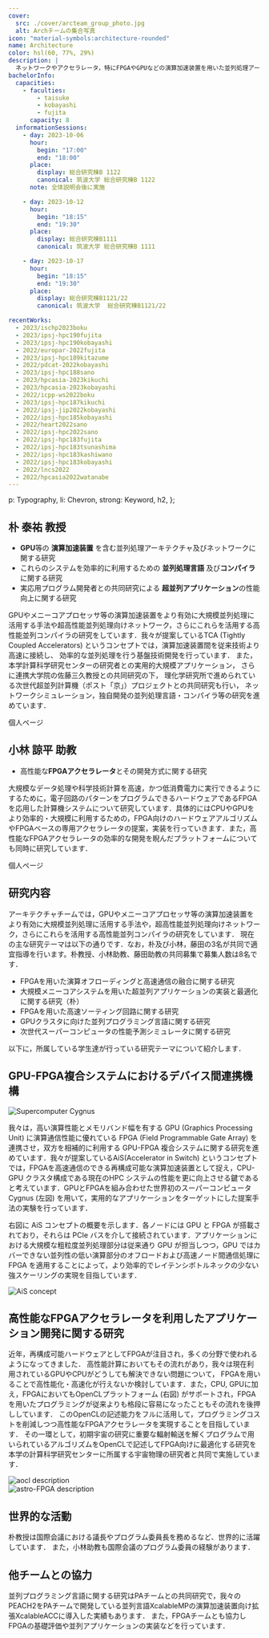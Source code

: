 ```yaml
---
cover:
  src: ./cover/arcteam_group_photo.jpg
  alt: Archチームの集合写真
icon: "material-symbols:architecture-rounded"
name: Architecture
color: hsl(60, 77%, 29%)
description: |
  ネットワークやアクセラレータ，特にFPGAやGPUなどの演算加速装置を用いた並列処理アーキテクチャとネットワークに関する研究を行っています
bachelorInfo:
  capacities:
    - faculties:
        - taisuke
        - kobayashi
        - fujita
      capacity: 8
  informationSessions:
    - day: 2023-10-06
      hour:
        begin: "17:00"
        end: "18:00"
      place:
        display: 総合研究棟B 1122
        canonical: 筑波大学 総合研究棟B 1122
      note: 全体説明会後に実施

    - day: 2023-10-12
      hour:
        begin: "18:15"
        end: "19:30"
      place:
        display: 総合研究棟B1111
        canonical: 筑波大学 総合研究棟B 1111

    - day: 2023-10-17
      hour:
        begin: "18:15"
        end: "19:30"
      place:
        display: 総合研究棟B1121/22
        canonical: 筑波大学  総合研究棟B1121/22

recentWorks:
  - 2023/ischp2023boku
  - 2023/ipsj-hpc190fujita
  - 2023/ipsj-hpc190kobayashi
  - 2022/europar-2022fujita
  - 2023/ipsj-hpc189kitazume
  - 2022/pdcat-2022kobayashi
  - 2023/ipsj-hpc188sano
  - 2023/hpcasia-2023kikuchi
  - 2023/hpcasia-2023kobayashi
  - 2022/icpp-ws2022boku
  - 2023/ipsj-hpc187kikuchi
  - 2022/ipsj-jip2022kobayashi
  - 2022/ipsj-hpc185kobayashi
  - 2022/heart2022sano
  - 2022/ipsj-hpc2022sano
  - 2022/ipsj-hpc183fujita
  - 2022/ipsj-hpc183tsunashima
  - 2022/ipsj-hpc183kashiwano
  - 2022/ipsj-hpc183kobayashi
  - 2022/lncs2022
  - 2022/hpcasia2022watanabe
---
```



  p: Typography,
  li: Chevron,
  strong: Keyword,
  h2,
};

## 朴 泰祐 教授

- **GPU**等の **演算加速装置** を含む並列処理アーキテクチャ及びネットワークに関する研究
- これらのシステムを効率的に利用するための **並列処理言語** 及び**コンパイラ**に関する研究
- 実応用プログラム開発者との共同研究による **超並列アプリケーション**の性能向上に関する研究

GPUやメニーコアプロセッサ等の演算加速装置をより有効に大規模並列処理に活用する手法や超高性能並列処理向けネットワーク，さらにこれらを活用する高性能並列コンパイラの研究をしています．我々が提案しているTCA
(Tightly Coupled Accelerators)
というコンセプトでは，演算加速装置間を従来技術より高速に接続し、
効率的な並列処理を行う基盤技術開発を行っています．
また，本学計算科学研究センターの研究者との実用的大規模アプリケーション，
さらに連携大学院の佐藤三久教授との共同研究の下，
理化学研究所で進められている次世代超並列計算機（ポスト「京」）プロジェクトとの共同研究も行い，
ネットワークシミュレーション，独自開発の並列処理言語・コンパイラ等の研究を進めています．

<ReadMoreLink href="https://www.hpcs.cs.tsukuba.ac.jp/~taisuke/">
  個人ページ
</ReadMoreLink>

## 小林 諒平 助教

- 高性能な**FPGAアクセラレータ**とその開発方式に関する研究

大規模なデータ処理や科学技術計算を高速，かつ低消費電力に実行できるようにするために，電子回路のパターンをプログラムできるハードウェアであるFPGAを応用した計算機システムについて研究しています．具体的にはCPUやGPUをより効率的・大規模に利用するための，FPGA向けのハードウェアアルゴリズムやFPGAベースの専用アクセラレータの提案，実装を行っていきます．また，高性能なFPGAアクセラレータの効率的な開発を睨んだプラットフォームについても同時に研究しています．

<ReadMoreLink href="https://sites.google.com/site/ryokbya/">
  個人ページ
</ReadMoreLink>

## 研究内容

アーキテクチャチームでは，GPUやメニーコアプロセッサ等の演算加速装置をより有効に大規模並列処理に活用する手法や，超高性能並列処理向けネットワーク，さらにこれらを活用する高性能並列コンパイラの研究をしています．
現在の主な研究テーマは以下の通りです．なお，朴及び小林，藤田の3名が共同で適宜指導を行います。朴教授、小林助教、藤田助教の共同募集で募集人数は8名です．

- FPGAを用いた演算オフローディングと高速通信の融合に関する研究
- 大規模メニーコアシステムを用いた超並列アプリケーションの実装と最適化に関する研究（朴）
- FPGAを用いた高速ソーティング回路に関する研究
- GPUクラスタに向けた並列プログラミング言語に関する研究
- 次世代スーパーコンピュータの性能予測シミュレータに関する研究

以下に，所属している学生達が行っている研究テーマについて紹介します．

## GPU-FPGA複合システムにおけるデバイス間連携機構

<HStack template="40% 1fr">

<div class="img-container">
  <Image src={cygnus} alt="Supercomputer Cygnus" />
</div>

我々は，高い演算性能とメモリバンド幅を有する GPU (Graphics Processing Unit)
に演算通信性能に優れている FPGA (Field Programmable Gate Array)
を連携させ，双方を相補的に利用する GPU-FPGA
複合システムに関する研究を進めています．我々が提案しているAiS(Accelerator in
Switch)
というコンセプトでは，FPGAを高速通信のできる再構成可能な演算加速装置として捉え，CPU-GPU
クラスタ構成である現在のHPC
システムの性能を更に向上させる鍵であると考えています．GPUとFPGAを組み合わせた世界初のスーパーコンピュータCygnus
(左図)
を用いて，実用的なアプリケーションをターゲットにした提案手法の実験を行っています．

</HStack>

<HStack template="1fr 40%">

右図に AiS コンセプトの概要を示します．各ノードには GPU と FPGA
が搭載されており，それらは PCIe
バスを介して接続されています．アプリケーションにおける大規模な粗粒度並列処理部分は従来通り
GPU が担当しつつ，GPU
ではカバーできない並列性の低い演算部分のオフロードおよび高速ノード間通信処理に
FPGA
を適用することによって，より効率的でレイテンシボトルネックの少ない強スケーリングの実現を目指しています．

<div class="img-container">
  <Image src={aisConcept} alt="AiS concept" />
</div>

</HStack>

## 高性能なFPGAアクセラレータを利用したアプリケーション開発に関する研究

<HStack template="60% 1fr">

近年，再構成可能ハードウェアとしてFPGAが注目され，多くの分野で使われるようになってきました．
高性能計算においてもその流れがあり，我々は現在利用されているGPUやCPUがどうしても解決できない問題について，
FPGAを用いることで高性能化・高速化が行えないか検討しています．また，CPU,
GPUに加え，FPGAにおいてもOpenCLプラットフォーム (右図)
がサポートされ，FPGAを用いたプログラミングが従来よりも格段に容易になったこともその流れを後押ししています．
このOpenCLの記述能力をフルに活用して，プログラミングコストを削減しつつ高性能なFPGAアクセラレータを実現することを目指しています．
その一環として，初期宇宙の研究に重要な輻射輸送を解くプログラムで用いられているアルゴリズムをOpenCLで記述してFPGA向けに最適化する研究を本学の計算科学研究センターに所属する宇宙物理の研究者と共同で実施しています．

<VStack template="1fr 1fr">
  <div class="img-container">
    <Image src={aocl} alt="aocl description" />
  </div>
  <div class="img-container">
    <Image src={astroFpga} alt="astro-FPGA description" />
  </div>
</VStack>

</HStack>

## 世界的な活動

朴教授は国際会議における議長やプログラム委員長を務めるなど、世界的に活躍しています．
また，小林助教も国際会議のプログラム委員の経験があります．

<Box mode="v" p="1rem">
  <VStack template="1fr 1fr 1fr">
    <Youtube
      src="https://www.youtube.com/embed/zT1BKPU8VVk"
      title="Developing Faster Algorithms with OpenACC and XcalableACC"
    />
    <Youtube
      src="https://www.youtube.com/embed/RgADPWRNBgM"
      title="Oakforest-PACS: Overview of the New JCAHPC Computing Facility"
    />
    <Youtube
      src="https://www.youtube.com/embed/BDPsa7AP7NA"
      title="Interview with HPC in Asia Chair Prof. Dr. Taisuke Boku"
    />
  </VStack>
</Box>

## 他チームとの協力

並列プログラミング言語に関する研究はPAチームとの共同研究で，我々のPEACH2をPAチームで開発している並列言語XcalableMPの演算加速装置向け拡張XcalableACCに導入した実績もあります．
また，FPGAチームとも協力しFPGAの基礎評価や並列アプリケーションの実装などを行っています．
